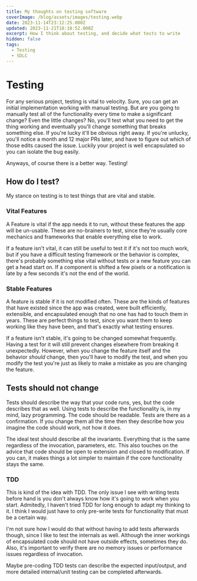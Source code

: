 ```yaml
---
title: My thoughts on testing software
coverImage: /blog/assets/images/testing.webp
date: 2023-11-14T23:12:25.000Z
updated: 2023-11-21T18:18:52.000Z
excerpt: How I think about testing, and decide what tests to write
hidden: false
tags:
  - Testing
  - SDLC
---
```


<script>import SparklingHighlight from "@lib/components/molecules/SparklingHighlight.svelte";</script>

# Testing

For any serious project, testing is vital to velocity. Sure, you can get an initial implementation working with manual testing. But are you going to manually test all of the functionality every time to make a significant change? Even the little changes? No, you'll test what you need to get the thing working and eventually you'll change something that breaks something else. If you're lucky it'll be obvious right away. If you're unlucky, you'll notice a month and 12 major PRs later, and have to figure out which of those edits caused the issue. Luckily your project is well encapsulated so you can isolate the bug easily.

Anyways, of course there is a better way. <SparklingHighlight>Testing!</SparklingHighlight>

## How do I test?

My stance on testing is to test things that are vital and stable.

### Vital Features

A Feature is vital if the app needs it to run, without these features the app will be un-usable. These are no-brainers to test, since they're usually core mechanics and frameworks that enable everything else to work.

If a feature isn't vital, it can still be useful to test it if it's not too much work, but if you have a difficult testing framework or the behavior is complex, there's probably something else vital without tests or a new feature you can get a head start on. If a component is shifted a few pixels or a notification is late by a few seconds it's not the end of the world.

### Stable Features

A feature is stable if it is not modified often. These are the kinds of features that have existed since the app was created, were built efficiently, extensible, and encapsulated enough that no one has had to touch them in years. These are perfect things to test, since you want them to keep working like they have been, and that's exactly what testing ensures.

If a feature isn't stable, it's going to be changed somewhat frequently. Having a test for it will still prevent changes elsewhere from breaking it unexpectedly. However, when you change the feature itself and the behavior _should_ change, then you'll have to modify the test, and when you modify the test you're just as likely to make a mistake as you are changing the feature.

## Tests should not change

Tests should describe the way that your code runs, yes, but the code describes that as well. Using tests to describe the functionality is, in my mind, lazy programming. The code should be readable. Tests are there as a confirmation. If you change them all the time then they describe how you imagine the code should work, not how it does.

The ideal test should describe all the invariants. Everything that is the same regardless of the invocation, parameters, etc.
This also touches on the advice that code should be open to extension and closed to modification. If you can, it makes things a lot simpler to maintain if the core functionality stays the same.

### TDD

This is kind of the idea with TDD. The only issue I see with writing tests before hand is you don't always know how it's going to work when you start. Admitedly, I haven't tried TDD for long enough to adapt my thinking to it. I think I would just have to only pre-write tests for functionality that must be a certain way.

I'm not sure how I would do that without having to add tests afterwards though, since I like to test the internals as well. Although the inner workings of encapsulated code should not have outside effects, sometimes they do. Also, it's important to verify there are no memory issues or performance issues regardless of invocation.

Maybe pre-coding TDD tests can describe the expected input/output, and more detailed internal/unit testing can be completed afterwards.
